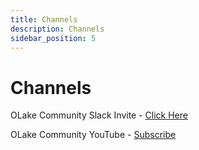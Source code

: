 ```yaml
---
title: Channels
description: Channels
sidebar_position: 5
---
```


# Channels

OLake Community Slack Invite - [Click Here](https://olake.io/slack)

OLake Community YouTube - [Subscribe](https://www.youtube.com/@olakeio)

